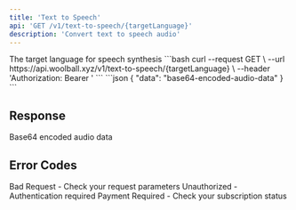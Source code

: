 ```yaml
---
title: 'Text to Speech'
api: 'GET /v1/text-to-speech/{targetLanguage}'
description: 'Convert text to speech audio'
---
```


<ParamField path="targetLanguage" type="string" required>
  The target language for speech synthesis
</ParamField>

<RequestExample>
```bash
curl --request GET \
  --url https://api.woolball.xyz/v1/text-to-speech/{targetLanguage} \
  --header 'Authorization: Bearer <token>'
```
</RequestExample>

<ResponseExample>
```json
{
  "data": "base64-encoded-audio-data"
}
```
</ResponseExample>

## Response

<ResponseField name="data" type="string">
  Base64 encoded audio data
</ResponseField>

## Error Codes

<ResponseField name="400" type="object">
  Bad Request - Check your request parameters
</ResponseField>

<ResponseField name="401" type="object">
  Unauthorized - Authentication required
</ResponseField>

<ResponseField name="402" type="object">
  Payment Required - Check your subscription status
</ResponseField>
